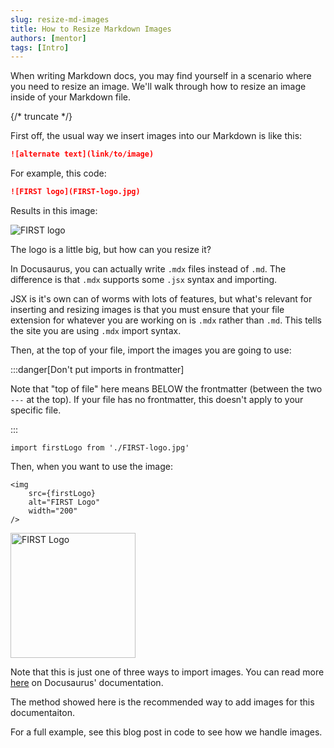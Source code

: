 ```yaml
---
slug: resize-md-images
title: How to Resize Markdown Images
authors: [mentor]
tags: [Intro]
---
```


When writing Markdown docs, you may find yourself in a scenario where you need to resize
an image. We'll walk through how to resize an image inside of your Markdown file.

{/* truncate */}

First off, the usual way we insert images into our Markdown is like this:

```md
![alternate text](link/to/image)
```

For example, this code:

```md
![FIRST logo](FIRST-logo.jpg)
```

Results in this image:

![FIRST logo](FIRST-logo.jpg)

The logo is a little big, but how can you resize it? 

In Docusaurus, you can actually write `.mdx` files instead of `.md`. The difference
is that `.mdx` supports some `.jsx` syntax and importing. 

JSX is it's own can of worms with lots of features, but what's relevant for inserting
and resizing images is that you must ensure that your file extension for whatever you
are working on is `.mdx` rather than `.md`. This tells the site you are using 
`.mdx` import syntax.

Then, at the top of your file, import the images you are going to use:

:::danger[Don't put imports in frontmatter]

Note that "top of file" here means BELOW the frontmatter (between the two `---` at the top).
If your file has no frontmatter, this doesn't apply to your specific file.

:::

```mdx
import firstLogo from './FIRST-logo.jpg'
```

Then, when you want to use the image:

```mdx
<img 
    src={firstLogo} 
    alt="FIRST Logo"
    width="200"
/>
```

<img 
    src={firstLogo} 
    alt="FIRST Logo"
    width="200"
/>

Note that this is just one of three ways to import images. You can read more
[here](https://docusaurus.io/docs/markdown-features/assets#images) on Docusaurus' documentation.

The method showed here is the recommended way to add images for this documentaiton.

For a full example, see this blog post in code to see how we handle images.